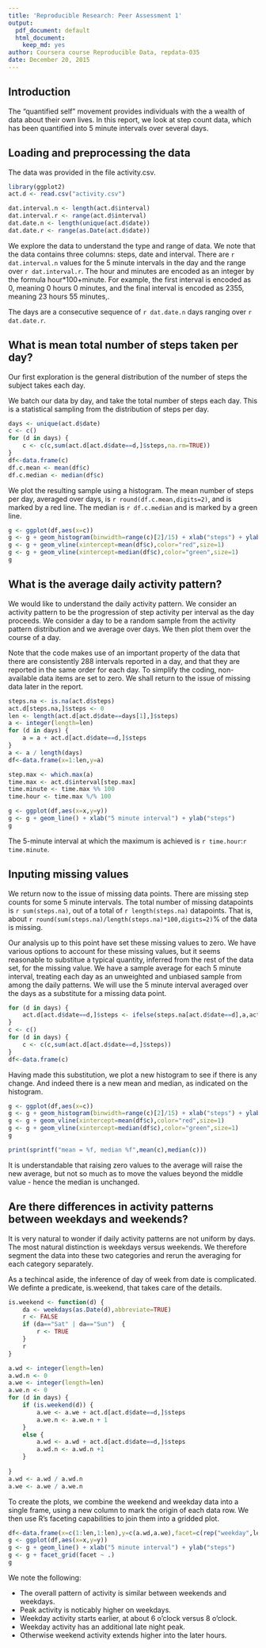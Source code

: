 ```yaml
---
title: 'Reproducible Research: Peer Assessment 1'
output:
  pdf_document: default
  html_document:
    keep_md: yes
author: Coursera course Reproducible Data, repdata-035
date: December 20, 2015
---
```


## Introduction

The "quantified self" movement provides individuals with the a wealth of data about their
own lives. In this report, we look at step count data, which has been quantified into 5 minute
intervals over several days.

## Loading and preprocessing the data

The data was provided in the file activity.csv.

```r
library(ggplot2)
act.d <- read.csv("activity.csv")

dat.interval.n <- length(act.d$interval)
dat.interval.r <- range(act.d$interval)
dat.date.n <- length(unique(act.d$date))
dat.date.r <- range(as.Date(act.d$date))

```

We explore the data to understand the type and range of data.  We note that the data contains three columns: steps, date and interval. There are `r dat.interval.n` values for the 5 minute intervals in the day and the range over `r dat.interval.r`. The hour and minutes are encoded as an integer by the formula hour*100+minute. For example, the first interval is encoded as 0, meaning 0 hours 0 minutes, and the final interval is encoded as 2355, meaning 23 hours 55 minutes,.

The days are a consecutive sequence of `r dat.date.n` days ranging over `r dat.date.r`.

## What is mean total number of steps taken per day?

Our first exploration is the general distribution of the number of steps the subject takes each day.

We batch our data by day, and take the total number of steps each day. This is a statistical sampling from the distribution of steps per day.

```r
days <- unique(act.d$date)
c <- c()
for (d in days) {
	c <- c(c,sum(act.d[act.d$date==d,]$steps,na.rm=TRUE))
}
df<-data.frame(c)
df.c.mean <- mean(df$c)
df.c.median <- median(df$c)
```

We plot the resulting sample using a histogram. The mean number of steps per day, averaged over days, is `r round(df.c.mean,digits=2)`, and is marked by a red line. The median is `r df.c.median` and is marked by a green line.

```r
g <- ggplot(df,aes(x=c)) 
g <- g + geom_histogram(binwidth=range(c)[2]/15) + xlab("steps") + ylab("days")
g <- g + geom_vline(xintercept=mean(df$c),color="red",size=1)
g <- g + geom_vline(xintercept=median(df$c),color="green",size=1)
g
```

## What is the average daily activity pattern?

We would like to understand the daily activity pattern. We consider an activity pattern to be the progression of step activity per interval as the day proceeds. We consider a day to be a random sample from the activity pattern distribution and we average over days. We then plot them over the course of a day. 

Note that the code makes use of an important property of the data that there are consistently 288 intervals reported in a day, and that they are reported in the same order for each day. To simplify the coding, non-available data items are set to zero. We shall return to the issue of missing data later in the report.


```r
steps.na <- is.na(act.d$steps)
act.d[steps.na,]$steps <- 0
len <- length(act.d[act.d$date==days[1],]$steps)
a <- integer(length=len)
for (d in days) {
	a = a + act.d[act.d$date==d,]$steps
}
a <- a / length(days)
df<-data.frame(x=1:len,y=a)

step.max <- which.max(a)
time.max <- act.d$interval[step.max]
time.minute <- time.max %% 100
time.hour <- time.max %/% 100

g <- ggplot(df,aes(x=x,y=y))
g <- g + geom_line() + xlab("5 minute interval") + ylab("steps")
g
```

The 5-minute interval at which the maximum is achieved is `r time.hour`:`r time.minute`.


## Inputing missing values

We return now to the issue of missing data points. There are missing step counts for some 5 minute intervals. The total number of missing datapoints is `r sum(steps.na)`, out of 
a total of `r length(steps.na)` datapoints. That is, about 
`r round(sum(steps.na)/length(steps.na)*100,digits=2)`% of the
data is missing.

Our analysis up to this point have set these missing values to zero. We have various options to account for these missing values, but it seems reasonable to substitue a typical quantity, inferred from the rest of the data set, for the missing value. We have a sample average for each 5 minute interval, treating each day as an unweighted and unbiased sample from among the daily patterns. We will use the 5 minute interval averaged over the days as a substitute for a missing data point.

```r
for (d in days) {
	act.d[act.d$date==d,]$steps <- ifelse(steps.na[act.d$date==d],a,act.d[act.d$date==d,]$step)
}
c <- c()
for (d in days) {
	c <- c(c,sum(act.d[act.d$date==d,]$steps))
}
df<-data.frame(c)
```

Having made this substitution, we plot a new histogram to see if there is any change. And indeed there is a new mean and median, as indicated on the histogram.


```r
g <- ggplot(df,aes(x=c)) 
g <- g + geom_histogram(binwidth=range(c)[2]/15) + xlab("steps") + ylab("days")
g <- g + geom_vline(xintercept=mean(df$c),color="red",size=1)
g <- g + geom_vline(xintercept=median(df$c),color="green",size=1)
g

print(sprintf("mean = %f, median %f",mean(c),median(c)))
```

It is understandable that raising zero values to the average will raise the new average, but not so much as to move the values beyond the middle value - hence the median is unchanged.

## Are there differences in activity patterns between weekdays and weekends?

It is very natural to wonder if daily activity patterns are not uniform by days. The most natural distinction is weekdays versus weekends. We therefore segment the data into these two categories and rerun the averaging for each category separately.

As a techincal aside, the inference of day of week from date is complicated. We definte a predicate, is.weekend, that takes care of the details.

```r
is.weekend <- function(d) {
	da <- weekdays(as.Date(d),abbreviate=TRUE)
	r <- FALSE
	if (da=="Sat" | da=="Sun")  {
		r <- TRUE
	} 
	r
}

a.wd <- integer(length=len)
a.wd.n <- 0
a.we <- integer(length=len)
a.we.n <- 0
for (d in days) {
	if (is.weekend(d)) {
		a.we <- a.we + act.d[act.d$date==d,]$steps
		a.we.n <- a.we.n + 1
	}
	else {
		a.wd <- a.wd + act.d[act.d$date==d,]$steps	
		a.wd.n <- a.wd.n +1 
	}
	
}
a.wd <- a.wd / a.wd.n
a.we <- a.we / a.we.n
```

To create the plots, we combine the weekend and weekday data into a single frame, using a new column to mark the origin of each data row. We then use R's faceting capabilities to join them into a gridded plot.

```r
df<-data.frame(x=c(1:len,1:len),y=c(a.wd,a.we),facet=c(rep("weekday",len),rep("weekend",len)))
g <- ggplot(df,aes(x=x,y=y))
g <- g + geom_line() + xlab("5 minute interval") + ylab("steps")
g <- g + facet_grid(facet ~ .)
g
```

We note the following:

* The overall pattern of activity is similar between weekends and weekdays.
* Peak activity is noticably higher on weekdays.
* Weekday activity starts earlier, at about 6 o'clock versus 8 o'clock.
* Weekday activity has an additional late night peak.
* Otherwise weekend activity extends higher into the later hours.


